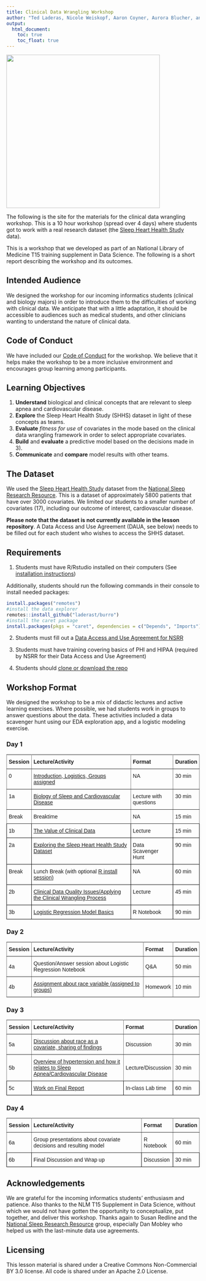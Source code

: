 ```yaml
---
title: Clinical Data Wrangling Workshop
author: "Ted Laderas, Nicole Weiskopf, Aaron Coyner, Aurora Blucher, and Eilis Boudreau"
output: 
  html_document:
    toc: true
    toc_float: true
---
```


<img src="img/1.png" height="400px">

The following is the site for the materials for the clinical data wrangling workshop. This is a 10 hour workshop (spread over 4 days) where students got to work with a real research dataset (the [Sleep Heart Health Study](http://sleepdata.org) data). 

This is a workshop that we developed as part of an National Library of Medicine T15 training supplement in Data Science. The following is a short report describing the workshop and its outcomes.

## Intended Audience

We designed the workshop for our incoming informatics students (clinical and biology majors) in order to introduce them to the difficulties of working with clinical data. We anticipate that with a little adaptation, it should be accessible to audiences such as medical students, and other clinicians wanting to understand the nature of clinical data. 

## Code of Conduct

We have included our [Code of Conduct](slides/CODE_OF_CONDUCT.pdf) for the workshop. We believe that it helps make the workshop to be a more inclusive environment and encourages group learning among participants.

## Learning Objectives

1. **Understand** biological and clinical concepts that are relevant to sleep apnea and cardiovascular disease.
2. **Explore** the Sleep Heart Health Study (SHHS) dataset in light of these concepts as teams.
3. **Evaluate** *fitness for use* of covariates in the mode based on the clinical data wrangling framework in order to select appropriate covariates.
4. **Build** and **evaluate** a predictive model based on the decisions made in 3).
5. **Communicate** and **compare** model results with other teams.


## The Dataset

We used the [Sleep Heart Health Study](https://sleepdata.org/datasets/shhs) dataset from the [National Sleep Research Resource](https://sleepdata.org). This is a dataset of approximately 5800 patients that have over 3000 covariates. We limited our students to a smaller number of covariates (17), including our outcome of interest, cardiovascular disease.

**Please note that the dataset is not currently available in the lesson repository**. A Data Access and Use Agreement (DAUA, see below) needs to be filled out for each student who wishes to access the SHHS dataset.

## Requirements

1. Students must have R/Rstudio installed on their computers (See [installation instructions](install/installing_R_Rstudio.pdf))

Additionally, students should run the following commands in their console to install needed packages:

```r
install.packages("remotes")
#install the data explorer
remotes::install_github("laderast/burro")
#install the caret package 
install.packages(pkgs = "caret", dependencies = c("Depends", "Imports"))
```

2. Students must fill out a [Data Access and Use Agreement for NSRR](RequestingDataAccessInstructions.pdf)

3. Students must have training covering basics of PHI and HIPAA (required by NSRR for their Data Access and Use Agreement)

4. Students should [clone or download the repo](http://github.com/laderast/shhs_workshop)

## Workshop Format

We designed the workshop to be a mix of didactic lectures and active learning exercises. Where possible, we had students work in groups to answer questions about the data. These activities included a data scavenger hunt using our EDA exploration app, and a logistic modeling exercise.

### Day 1

<style type="text/css">
.tg  {border-collapse:collapse;border-spacing:0;}
.tg td{font-family:Arial, sans-serif;font-size:14px;padding:10px 5px;border-style:solid;border-width:1px;overflow:hidden;word-break:normal;border-color:black;}
.tg th{font-family:Arial, sans-serif;font-size:14px;font-weight:normal;padding:10px 5px;border-style:solid;border-width:1px;overflow:hidden;word-break:normal;border-color:black;}
.tg .tg-fymr{font-weight:bold;border-color:inherit;text-align:left;vertical-align:top}
.tg .tg-0pky{border-color:inherit;text-align:left;vertical-align:top}
.tg .tg-0lax{text-align:left;vertical-align:top}
</style>
<table class="tg">
  <tr>
    <th class="tg-fymr">Session</th>
    <th class="tg-fymr">Lecture/Activity</th>
    <th class="tg-fymr">Format</th>
    <th class="tg-fymr">Duration</th>
  </tr>
  <tr>
    <td class="tg-0pky">0</td>
    <td class="tg-0pky"><a href="slides/session_0_welcome.pdf">Introduction, Logistics, Groups assigned</a></td>
    <td class="tg-0pky">NA</td>
    <td class="tg-0pky">30 min</td>
  </tr>
  <tr>
    <td class="tg-0pky">1a </td>
    <td class="tg-0pky"><a href="slides/session_1a-introduction_to_sleep_apnea.pdf">Biology of Sleep and Cardiovascular Disease</a></td>
    <td class="tg-0pky">Lecture with questions</td>
    <td class="tg-0pky">30 min</td>
  </tr>
  <tr>
    <td class="tg-0pky">Break</td>
    <td class="tg-0pky">Breaktime</td>
    <td class="tg-0pky">NA</td>
    <td class="tg-0pky">15 min</td>
  </tr>
  <tr>
    <td class="tg-0lax">1b</td>
    <td class="tg-0lax"><a href="slides/session_1b-the_added_value_of_clinical_data.pdf">The Value of Clinical Data</a></td>
    <td class="tg-0lax">Lecture</td>
    <td class="tg-0lax">15 min</td>
  </tr>
  <tr>
    <td class="tg-0lax">2a</td>
    <td class="tg-0lax"><a href="slides/session_2b-data_exploration_and_wrangling.pdf">Exploring the Sleep Heart Health Study Dataset</a></td>
    <td class="tg-0lax">Data<br>Scavenger<br>Hunt</td>
    <td class="tg-0lax">90 min</td>
  </tr>
  <tr>
    <td class="tg-0lax">Break</td>
    <td class="tg-0lax">Lunch Break (with optional <a href="install/installing_R_Rstudio.pdf">R install session)</a></td>
    <td class="tg-0lax">NA</td>
    <td class="tg-0lax">60 min</td>
  </tr>
  <tr>
    <td class="tg-0lax">2b</td>
    <td class="tg-0lax"><a href="slides/session_2a-intro_to_ehr_data_quality.pdf">Clinical Data Quality Issues/Applying the Clinical Wrangling Process</a></td>
    <td class="tg-0lax">Lecture</td>
    <td class="tg-0lax">45 min</td>
  </tr>
  <tr>
    <td class="tg-0lax">3b</td>
    <td class="tg-0lax"><a href="notebooks/predictive_model.nb.html">Logistic Regression Model Basics</a></td>
    <td class="tg-0lax">R Notebook</td>
    <td class="tg-0lax">90 min</td>
  </tr>
</table>


### Day 2

<style type="text/css">
.tg  {border-collapse:collapse;border-spacing:0;}
.tg td{font-family:Arial, sans-serif;font-size:14px;padding:10px 5px;border-style:solid;border-width:1px;overflow:hidden;word-break:normal;border-color:black;}
.tg th{font-family:Arial, sans-serif;font-size:14px;font-weight:normal;padding:10px 5px;border-style:solid;border-width:1px;overflow:hidden;word-break:normal;border-color:black;}
.tg .tg-kiyi{font-weight:bold;border-color:inherit;text-align:left}
.tg .tg-xldj{border-color:inherit;text-align:left}
</style>
<table class="tg">
  <tr>
    <th class="tg-kiyi">Session</th>
    <th class="tg-kiyi">Lecture/Activity</th>
    <th class="tg-kiyi">Format</th>
    <th class="tg-kiyi">Duration</th>
  </tr>
  <tr>
    <td class="tg-xldj">4a</td>
    <td class="tg-xldj">Question/Answer session about Logistic Regression Notebook</td>
    <td class="tg-xldj">Q&amp;A</td>
    <td class="tg-xldj">50 min</td>
  </tr>
  <tr>
    <td class="tg-xldj">4b</td>
    <td class="tg-xldj"><a href="slides/session_4-race_and_ethnicity_slides.pdf">Assignment about race variable (assigned to groups)</a></td>
    <td class="tg-xldj">Homework</td>
    <td class="tg-xldj">10 min</td>
  </tr>
</table>

### Day 3

<style type="text/css">
.tg  {border-collapse:collapse;border-spacing:0;}
.tg td{font-family:Arial, sans-serif;font-size:14px;padding:10px 5px;border-style:solid;border-width:1px;overflow:hidden;word-break:normal;border-color:black;}
.tg th{font-family:Arial, sans-serif;font-size:14px;font-weight:normal;padding:10px 5px;border-style:solid;border-width:1px;overflow:hidden;word-break:normal;border-color:black;}
.tg .tg-kiyi{font-weight:bold;border-color:inherit;text-align:left}
.tg .tg-xldj{border-color:inherit;text-align:left}
.tg .tg-0lax{text-align:left;vertical-align:top}
</style>
<table class="tg">
  <tr>
    <th class="tg-kiyi">Session</th>
    <th class="tg-kiyi">Lecture/Activity</th>
    <th class="tg-kiyi">Format</th>
    <th class="tg-kiyi">Duration</th>
  </tr>
  <tr>
    <td class="tg-xldj">5a</td>
    <td class="tg-xldj"><a href="slides/session_4-race_and_ethnicity_slides.pdf">Discussion about race as a covariate, sharing of findings</a></td>
    <td class="tg-xldj">Discussion</td>
    <td class="tg-xldj">30 min</td>
  </tr>
  <tr>
    <td class="tg-xldj">5b</td>
    <td class="tg-xldj"><a href="slides/session_5-hypertension.pdf">Overview of hypertension and how it relates to Sleep <br>Apnea/Cardiovascular Disease</a></td>
    <td class="tg-xldj">Lecture/Discussion</td>
    <td class="tg-xldj">30 min</td>
  </tr>
  <tr>
    <td class="tg-0lax">5c</td>
    <td class="tg-0lax"><a href="notebooks/final_report.nb.html">Work on Final Report</a></td>
    <td class="tg-0lax">In-class Lab time</td>
    <td class="tg-0lax">60 min</td>
  </tr>
</table>

### Day 4

<style type="text/css">
.tg  {border-collapse:collapse;border-spacing:0;}
.tg td{font-family:Arial, sans-serif;font-size:14px;padding:10px 5px;border-style:solid;border-width:1px;overflow:hidden;word-break:normal;border-color:black;}
.tg th{font-family:Arial, sans-serif;font-size:14px;font-weight:normal;padding:10px 5px;border-style:solid;border-width:1px;overflow:hidden;word-break:normal;border-color:black;}
.tg .tg-kiyi{font-weight:bold;border-color:inherit;text-align:left}
.tg .tg-xldj{border-color:inherit;text-align:left}
.tg .tg-0lax{text-align:left;vertical-align:top}
</style>
<table class="tg">
  <tr>
    <th class="tg-kiyi">Session</th>
    <th class="tg-kiyi">Lecture/Activity</th>
    <th class="tg-kiyi">Format</th>
    <th class="tg-kiyi">Duration</th>
  </tr>
  <tr>
    <td class="tg-xldj">6a</td>
    <td class="tg-xldj">Group presentations about covariate decisions and resulting model</td>
    <td class="tg-xldj">R Notebook</td>
    <td class="tg-xldj">60 min</td>
  </tr>
  <tr>
    <td class="tg-0lax">6b</td>
    <td class="tg-0lax">Final Discussion and Wrap up</td>
    <td class="tg-0lax">Discussion</td>
    <td class="tg-0lax">30 min</td>
  </tr>
</table>

## Acknowledgements

We are grateful for the incoming informatics students’ enthusiasm and patience. Also thanks to the NLM T15 Supplement in Data Science, without which we would not have gotten the opportunity to conceptualize, put together, and deliver this workshop. Thanks again to Susan Redline and the [National Sleep Research Resource](http://sleepdata.org) group, especially Dan Mobley who helped us with the last-minute data use agreements.

## Licensing

This lesson material is shared under a Creative Commons Non-Commercial BY 3.0 license. All code is shared under an Apache 2.0 License.